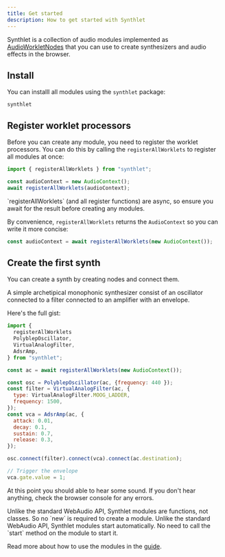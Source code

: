 ```yaml
---
title: Get started
description: How to get started with Synthlet
---
```


Synthlet is a collection of audio modules implemented as [AudioWorkletNodes](https://developer.mozilla.org/en-US/docs/Web/API/AudioWorklet) that you can use to create synthesizers and audio effects in the browser.

## Install

You can installl all modules using the `synthlet` package:

```package-install
synthlet
```

## Register worklet processors

Before you can create any module, you need to register the worklet processors. You can do this by calling the `registerAllWorklets` to register all modules at once:

```js
import { registerAllWorklets } from "synthlet";

const audioContext = new AudioContext();
await registerAllWorklets(audioContext);
```

<Callout title="Register is async" type="warn">
  `registerAllWorklets` (and all register functions) are async, so ensure you
  await for the result before creating any modules.
</Callout>

By convenience, `registerAllWorklets` returns the `AudioContext` so you can write it more concise:

```js
const audioContext = await registerAllWorklets(new AudioContext());
```

## Create the first synth

You can create a synth by creating nodes and connect them.

A simple archetipical monophonic synthesizer consist of an oscillator connected to a filter connected to an amplifier with an envelope.

Here's the full gist:

```js
import {
  registerAllWorklets
  PolyblepOscillator,
  VirtualAnalogFilter,
  AdsrAmp,
} from "synthlet";

const ac = await registerAllWorklets(new AudioContext());

const osc = PolyblepOscillator(ac, {frequency: 440 });
const filter = VirtualAnalogFilter(ac, {
  type: VirtualAnalogFilter.MOOG_LADDER,
  frequency: 1500,
});
const vca = AdsrAmp(ac, {
  attack: 0.01,
  decay: 0.1,
  sustain: 0.7,
  release: 0.3,
});

osc.connect(filter).connect(vca).connect(ac.destination);

// Trigger the envelope
vca.gate.value = 1;
```

At this point you should able to hear some sound. If you don't hear anything, check the browser console for any errors.

<Callout title="No new required" type="warn">
  Unlike the standard WebAudio API, Synthlet modules are functions, not classes.
  So no `new` is required to create a module.
</Callout>

<Callout title="No start required" type="warn">
  Unlike the standard WebAudio API, Synthlet modules start automatically. No
  need to call the `start` method on the module to start it.
</Callout>

Read more about how to use the modules in the [guide](/docs/guide).
